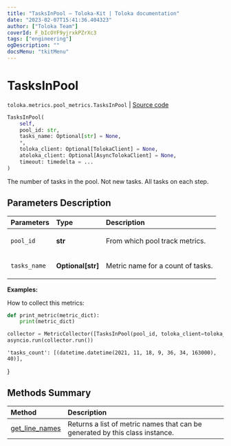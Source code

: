 ```yaml
---
title: "TasksInPool — Toloka-Kit | Toloka documentation"
date: "2023-02-07T15:41:36.404323"
author: ["Toloka Team"]
coverId: F_bIcOYF9yjrxkPZrXc3
tags: ["engineering"]
ogDescription: ""
docsMenu: "tkitMenu"
---
```


# TasksInPool
`toloka.metrics.pool_metrics.TasksInPool` | [Source code](https://github.com/Toloka/toloka-kit/blob/v1.1.3/src/metrics/pool_metrics.py#L286)

```python
TasksInPool(
    self,
    pool_id: str,
    tasks_name: Optional[str] = None,
    *,
    toloka_client: Optional[TolokaClient] = None,
    atoloka_client: Optional[AsyncTolokaClient] = None,
    timeout: timedelta = ...
)
```

The number of tasks in the pool. Not new tasks. All tasks on each step.

## Parameters Description

| Parameters | Type | Description |
| :----------| :----| :-----------|
`pool_id`|**str**|<p>From which pool track metrics.</p>
`tasks_name`|**Optional\[str\]**|<p>Metric name for a count of tasks.</p>

**Examples:**

How to collect this metrics:
```python
def print_metric(metric_dict):
    print(metric_dict)

collector = MetricCollector([TasksInPool(pool_id, toloka_client=toloka_client)], print_metric)
asyncio.run(collector.run())
```
    'tasks_count': [(datetime.datetime(2021, 11, 18, 9, 36, 34, 163000), 40)],
}
## Methods Summary

| Method | Description |
| :------| :-----------|
[get_line_names](/docs-new/toloka-kit/reference/toloka.metrics.pool_metrics.TasksInPool.get_line_names)| Returns a list of metric names that can be generated by this class instance.
